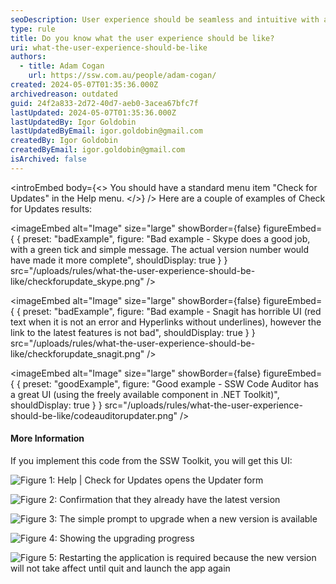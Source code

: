 ```yaml
---
seoDescription: User experience should be seamless and intuitive with a standard "Check for Updates" menu option offering clear results.
type: rule
title: Do you know what the user experience should be like?
uri: what-the-user-experience-should-be-like
authors:
  - title: Adam Cogan
    url: https://ssw.com.au/people/adam-cogan/
created: 2024-05-07T01:35:36.000Z
archivedreason: outdated
guid: 24f2a833-2d72-40d7-aeb0-3acea67bfc7f
lastUpdated: 2024-05-07T01:35:36.000Z
lastUpdatedBy: Igor Goldobin
lastUpdatedByEmail: igor.goldobin@gmail.com
createdBy: Igor Goldobin
createdByEmail: igor.goldobin@gmail.com
isArchived: false
---
```


<introEmbed
  body={<>
You should have a standard menu item "Check for Updates" in the Help menu.
  </>}
/>
Here are a couple of examples of Check for Updates results:

<imageEmbed
  alt="Image"
  size="large"
  showBorder={false}
  figureEmbed={ {
    preset: "badExample",
    figure: "Bad example - Skype does a good job, with a green tick and simple message. The actual version number would have made it more complete",
    shouldDisplay: true
  } }
  src="/uploads/rules/what-the-user-experience-should-be-like/checkforupdate_skype.png"
/>

<imageEmbed
  alt="Image"
  size="large"
  showBorder={false}
  figureEmbed={ {
    preset: "badExample",
    figure: "Bad example - Snagit has horrible UI (red text when it is not an error and Hyperlinks without underlines), however the link to the latest features is not bad",
    shouldDisplay: true
  } }
  src="/uploads/rules/what-the-user-experience-should-be-like/checkforupdate_snagit.png"
/>

<imageEmbed
  alt="Image"
  size="large"
  showBorder={false}
  figureEmbed={ {
    preset: "goodExample",
    figure: "Good example - SSW Code Auditor has a great UI (using the freely available component in .NET Toolkit)",
    shouldDisplay: true
  } }
  src="/uploads/rules/what-the-user-experience-should-be-like/codeauditorupdater.png"
/>

#### More Information

If you implement this code from the SSW Toolkit, you will get this UI:

![Figure 1: Help | Check for Updates opens the Updater form](/uploads/rules/what-the-user-experience-should-be-like/diagnosticsupdater01.jpg)

![Figure 2: Confirmation that they already have the latest version](/uploads/rules/what-the-user-experience-should-be-like/diagnosticsupdater02.jpg)

![Figure 3: The simple prompt to upgrade when a new version is available](/uploads/rules/what-the-user-experience-should-be-like/diagnosticsupdater03.jpg)

![Figure 4: Showing the upgrading progress](/uploads/rules/what-the-user-experience-should-be-like/diagnosticsupdater04.jpg)

![Figure 5: Restarting the application is required because the new version will not take affect until quit and launch the app again](/uploads/rules/what-the-user-experience-should-be-like/diagnosticsupdater05.jpg)
